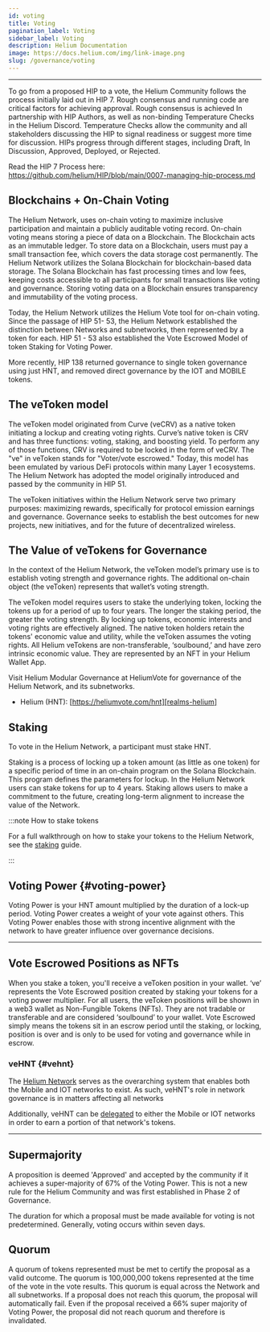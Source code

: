 ```yaml
---
id: voting
title: Voting
pagination_label: Voting
sidebar_label: Voting
description: Helium Documentation
image: https://docs.helium.com/img/link-image.png
slug: /governance/voting
---
```

---

To go from a proposed HIP to a vote, the Helium Community follows the process initially laid out in
HIP 7. Rough consensus and running code are critical factors for achieving approval. Rough consensus
is achieved In partnership with HIP Authors, as well as non-binding Temperature Checks in the Helium
Discord. Temperature Checks allow the community and all stakeholders discussing the HIP to signal
readiness or suggest more time for discussion. HIPs progress through different stages, including
Draft, In Discussion, Approved, Deployed, or Rejected.

Read the HIP 7 Process here: https://github.com/helium/HIP/blob/main/0007-managing-hip-process.md

## Blockchains + On-Chain Voting

The Helium Network, uses on-chain voting to maximize inclusive participation and maintain a publicly
auditable voting record. On-chain voting means storing a piece of data on a Blockchain. The
Blockchain acts as an immutable ledger. To store data on a Blockchain, users must pay a small
transaction fee, which covers the data storage cost permanently. The Helium Network utilizes the
Solana Blockchain for blockchain-based data storage. The Solana Blockchain has fast processing times
and low fees, keeping costs accessible to all participants for small transactions like voting and
governance. Storing voting data on a Blockchain ensures transparency and immutability of the voting
process.

Today, the Helium Network utilizes the Helium Vote tool for on-chain voting. Since the passage of
HIP 51- 53, the Helium Network established the distinction between Networks and subnetworks,
then represented by a token for each. HIP 51 - 53 also established the Vote Escrowed Model of
token Staking for Voting Power. 

More recently, HIP 138 returned governance to single token governance using just HNT, 
and removed direct governance by the IOT and MOBILE tokens.

## The veToken model

The veToken model originated from Curve (veCRV) as a native token initiating a lockup and creating
voting rights. Curve’s native token is CRV and has three functions: voting, staking, and boosting
yield. To perform any of those functions, CRV is required to be locked in the form of veCRV. The
"ve" in veToken stands for "Voter/vote escrowed." Today, this model has been emulated by various
DeFi protocols within many Layer 1 ecosystems. The Helium Network has adopted the model originally
introduced and passed by the community in HIP 51.

The veToken initiatives within the Helium Network serve two primary purposes: maximizing rewards,
specifically for protocol emission earnings and governance. Governance seeks to establish the best
outcomes for new projects, new initiatives, and for the future of decentralized wireless.

## The Value of veTokens for Governance

In the context of the Helium Network, the veToken model’s primary use is to establish voting
strength and governance rights. The additional on-chain object (the veToken) represents that
wallet’s voting strength.

The veToken model requires users to stake the underlying token, locking the tokens up for a period
of up to four years. The longer the staking period, the greater the voting strength. By locking up
tokens, economic interests and voting rights are effectively aligned. The native token holders
retain the tokens' economic value and utility, while the veToken assumes the voting rights. All
Helium veTokens are non-transferable, ‘soulbound,’ and have zero intrinsic economic value. They are
represented by an NFT in your Helium Wallet App.

Visit Helium Modular Governance at HeliumVote for governance of the Helium Network, and its 
subnetworks. 

- Helium (HNT): [https://heliumvote.com/hnt][realms-helium]

## Staking

To vote in the Helium Network, a participant must stake HNT.

Staking is a process of locking up a token amount (as little as one token) for a specific period of
time in an on-chain program on the Solana Blockchain. This program defines the parameters for
lockup. In the Helium Network users can stake tokens for up to 4 years. Staking allows users to make
a commitment to the future, creating long-term alignment to increase the value of the Network.

:::note How to stake tokens

For a full walkthrough on how to stake your tokens to the Helium Network, see the
[staking](/governance/staking-with-helium-vote) guide.

:::

<TopLedgerEmbed
  title="HNT Positions"
  caption="Number of HNT positions by lock up period"
  client="helium"
  queryId="7434"
  visualizationId="21926"
  apiKey="7IlJPdUUh9rFhWPqC3V4Xej3YQPLqRNPPh9OQkcb"
/>

## Voting Power {#voting-power}

Voting Power is your HNT amount multiplied by the duration of a lock-up period. Voting Power creates
a weight of your vote against others. This Voting Power enables those with strong incentive
alignment with the network to have greater influence over governance decisions.

---

## Vote Escrowed Positions as NFTs

When you stake a token, you'll receive a veToken position in your wallet. ‘ve’ represents the Vote
Escrowed position created by staking your tokens for a voting power multiplier. For all users, the
veToken positions will be shown in a web3 wallet as Non-Fungible Tokens (NFTs). They are not
tradable or transferable and are considered ‘soulbound’ to your wallet. Vote Escrowed simply means
the tokens sit in an escrow period until the staking, or locking, position is over and is only to be
used for voting and governance while in escrow.

### veHNT {#vehnt}

The [Helium Network](https://heliumvote.com/hnt) serves as the overarching system that enables both
the Mobile and IOT networks to exist. As such, veHNT's role in network governance is in matters
affecting all networks

Additionally, veHNT can be [delegated](/governance/staking-with-helium-vote#delegating-stakes) to
either the Mobile or IOT networks in order to earn a portion of that network's tokens.



---

## Supermajority

A proposition is deemed 'Approved' and accepted by the community if it achieves a super-majority of
67% of the Voting Power. This is not a new rule for the Helium Community and was first established
in Phase 2 of Governance.

The duration for which a proposal must be made available for voting is not predetermined. Generally,
voting occurs within seven days.

## Quorum

A quorum of tokens represented must be met to certify the proposal as a valid outcome. The quorum is
100,000,000 tokens represented at the time of the vote in the vote results. This quorum is equal
across the Network and all subnetworks. If a proposal does not reach this quorum, the proposal will
automatically fail. Even if the proposal received a 66% super majority of Voting Power, the proposal
did not reach quorum and therefore is invalidated.
